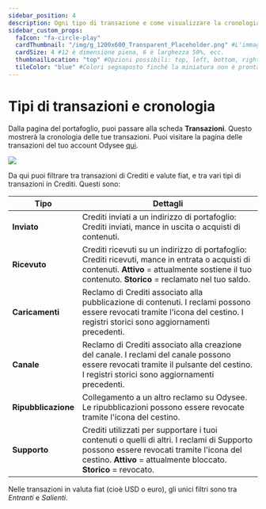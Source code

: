 ```yaml
---
sidebar_position: 4
description: Ogni tipo di transazione e come visualizzare la cronologia.
sidebar_custom_props:
  faIcon: "fa-circle-play"
  cardThumbnail: "/img/g_1200x600_Transparent_Placeholder.png" #L'immagine sulla scheda della categoria.
  cardSize: 4 #12 è dimensione piena, 6 è larghezza 50%, ecc.
  thumbnailLocation: "top" #Opzioni possibili: top, left, bottom, right, none
  tileColor: "blue" #Colori segnaposto finché la miniatura non è pronta, opzioni possibili: blue, cream, darkpurple, lightpurple, mauve, orange, pink, none
---
```


# Tipi di transazioni e cronologia

Dalla pagina del portafoglio, puoi passare alla scheda **Transazioni**. Questo mostrerà la cronologia delle tue transazioni. Puoi visitare la pagina delle transazioni del tuo account Odysee [qui](https://odysee.com/$/wallet?tab=fiat-payment-history&currency=credits).

![](/img/en/category-wallet4.png)

Da qui puoi filtrare tra transazioni di Crediti e valute fiat, e tra vari tipi di transazioni in Crediti. Questi sono:

| Tipo        | Dettagli |
------------- | ---------------
| **Inviato** | Crediti inviati a un indirizzo di portafoglio: Crediti inviati, mance in uscita o acquisti di contenuti.
| **Ricevuto** | Crediti ricevuti su un indirizzo di portafoglio: Crediti ricevuti, mance in entrata o acquisti di contenuti. **Attivo** = attualmente sostiene il tuo contenuto. **Storico** = reclamato nel tuo saldo.
| **Caricamenti** | Reclamo di Crediti associato alla pubblicazione di contenuti. I reclami possono essere revocati tramite l'icona del cestino. I registri storici sono aggiornamenti precedenti.
| **Canale** | Reclamo di Crediti associato alla creazione del canale. I reclami del canale possono essere revocati tramite il pulsante del cestino. I registri storici sono aggiornamenti precedenti.
| **Ripubblicazione** | Collegamento a un altro reclamo su Odysee. Le ripubblicazioni possono essere revocate tramite l'icona del cestino.
| **Supporto** | Crediti utilizzati per supportare i tuoi contenuti o quelli di altri. I reclami di Supporto possono essere revocati tramite l'icona del cestino. **Attivo** = attualmente bloccato. **Storico** = revocato.

Nelle transazioni in valuta fiat (cioè USD o euro), gli unici filtri sono tra *Entranti* e *Salienti*.
